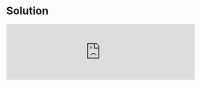 
# Solution

<iframe
  width='100%'
  style={{
    aspectRatio: '16 / 9',
  }}
  src='https://www.youtube.com/embed/1WwsAMl2MkQ'
  title='TypeScript: Migrate useState-1 | React Coding | Easy Practice Question | Frontend Hire'
  frameBorder='0'
  allow='accelerometer; autoplay; clipboard-write; encrypted-media; gyroscope; picture-in-picture; web-share'
  allowFullScreen
/>

<Callout>
Though we are a huge fan of text-based learning, sometimes we need to go for a video for a better experience. This is one of those times. We still tried to give you as much as possible in text.

**Watch the video for a better experience.** 
</Callout>

We will only discuss the TypeScript part of the solution. The other logical solution is already covered in the [JS version of the question](/questions/react/coding/use-state-1).

The way we like to approach migration to TypeScript in React is to handle the child components first and then move up to the parent component.

In our case, the component tree looks something like this:

```md
- main
  - App
    - AddTask
    - Task
```

So, we can work on the `AddTask` or `Task` component first.

<Callout type='warning'>
If you feel like something is not working as expected with TypeScript, just try to restart the TypeScript server. 

**This is how you do it in VSCode:**

- Open the Command Palette:
  - For **Mac**: Press <kbd>Cmd</kbd> + <kbd>Shift</kbd> + <kbd>P</kbd>
  - For **Windows**: Press <kbd>Ctrl</kbd> + <kbd>Shift</kbd> + <kbd>P</kbd>

- Type "**TypeScript: Restart TS Server**"
- Select the command from the list

This will restart the TypeScript server, which can often resolve unexpected behavior or issues with TypeScript in VSCode. 

Sometimes a restart to the dev server might also be needed.

**Watch the video for a better experience.**
</Callout>

## Migrating Task component

First, rename the `Task.jsx` file to `Task.tsx`.

Your code editor should light up with red lines. Especially at the part where props are destructured.

Ok, so how do we define the props?

We can either use a `type` or `interface` (type is the preferred way for props at least but both will work the same in most cases):

```tsx title="Task.tsx" {1-5, 7} showLineNumbers
type TaskProps = {
  task: any;
  idx: any;
  onDelete: any;
};

export default function Task({ task, idx, onDelete }: TaskProps) {
  return (
    <div className="my-2 flex items-center">
      <p className="border border-blue-500 p-2">
        {idx + 1}: {task.taskName}
      </p>
      <button
        onClick={onDelete}
        className="border border-red-500 bg-red-500 p-2 text-white"
      >
        Delete
      </button>
    </div>
  );
}
```

So, we said to the `Task` component that it can take three props: `task`, `idx`, and `onDelete` using our `TaskProps` type. For now, we said that all these types can be anything (any, not a good idea).

At least, the red lines are gone from the `Task` component. But our TypeScript config tells us to not use `any` types. Of course, because using `any` for the types defeats the purpose of TypeScript. Let us narrow down the type of props to the ones we need.

The `task` property from the use of it in the component we can see that it is an `object` with the property `taskName`. So, we can narrow it down to something like this:

```ts {2-4} showLineNumbers
type TaskProps = {
  task: {
    taskName: string;
  };
  idx: any;
  onDelete: any;
};
```

What about the `idx` property? It is a number. So, we can directly narrow it down to `number`:

```ts {5} showLineNumbers
type TaskProps = {
  task: {
    taskName: string;
  };
  idx: number;
  onDelete: any;
};
```

What about the `onDelete` property? It is a function that takes no arguments and returns nothing (**void** is the type for nothing in TypeScript). So, we can directly narrow it down to `() => void`:

```ts {6} showLineNumbers
type TaskProps = {
  task: {
    taskName: string;
  };
  idx: number;
  onDelete: () => void;
};
```

Perfect, no more red lines. Now, we can work on the `AddTask` component.

## Migrating AddTask component

Same as the `Task` component, we can rename the `AddTask.jsx` file to `AddTask.tsx`.

This time, we see more red lines. One of them is at the usual props destructuring while the other is at the `handleSubmit` function definition.

Let us use `any` and make these red lines disappear for now and let TypeScript warn us about the `any` type.

```tsx title="AddTask.tsx" {3-5, 7, 10} showLineNumbers
import React from 'react';

type AddTaskProps = {
  onAdd: any;
}

export default function AddTask({ onAdd }: AddTaskProps) {
  const [task, setTask] = React.useState('');

  const handleSubmit = (e: any) => {
    e.preventDefault();
    onAdd(task);
    setTask('');
  };

  return (
    <form onSubmit={handleSubmit} className="mb-4">
      <input
        placeholder="Add Task"
        className="border p-2"
        value={task}
        onChange={(e) => setTask(e.target.value)}
      />
      <button
        type="submit"
        className="border border-green-500 bg-green-500 p-2 text-white"
      >
        Add
      </button>
    </form>
  );
}
```

Just like the `onDelete` property in the `Task` component, we can narrow down the type of `onAdd` to something like this:

```ts {2}
type AddTaskProps = {
  onAdd: (task: string) => void;
};
```

This time we had to specify the parameter types because we are passing the `task` to the `onAdd` function. 

Let us work on the `handleSubmit` function now. Let us check where are we passing this function in the markup.

```tsx {1}
<form onSubmit={handleSubmit} className="mb-4">
```

Hmm, hover over the `onSubmit` attribute and see what the editor is suggesting the type to be.

![Editor suggesting the type](./type-1.webp)

The suggestion is it could be of type `React.FormEventHandler<HTMLFormElement>`. Let us use this suggestion and see what happens.

You will see more errors in the console, to be specific the following errors:

```ts
Property 'preventDefault' does not exist on type 'FormEventHandler<HTMLFormElement>'.ts(2339)
```

```ts
Type '(e: React.FormEventHandler<HTMLFormElement>) => void' is not assignable to type 'FormEventHandler<HTMLFormElement>'.
  Types of parameters 'e' and 'event' are incompatible.
    Type 'FormEvent<HTMLFormElement>' is not assignable to type 'FormEventHandler<HTMLFormElement>'.
      Type 'FormEvent<HTMLFormElement>' provides no match for the signature '(event: FormEvent<HTMLFormElement>): void'.ts(2322)
index.d.ts(2417, 9): The expected type comes from property 'onSubmit' which is declared here on type 'DetailedHTMLProps<FormHTMLAttributes<HTMLFormElement>, HTMLFormElement>'
```

What the hell are these errors? But if we do try to read the errors it might help us to understand what is going on.

Still difficult? Here is what's wrong:

We assigned the type of `e` to `React.FormEventHandler<HTMLFormElement>`, but whereas what the editor suggested is that the type of the entire function is `React.FormEventHandler<HTMLFormElement>` and **not** for the actual `e` parameter. To solve this, we just to move the type:

```ts {1}
const handleSubmit: React.FormEventHandler<HTMLFormElement> = (e) => {
  e.preventDefault();
  onAdd(task);
  setTask('');
};
```

But if you want to only type the parameter, we can now hover over the type again and see what the editor is suggesting the type of `e` be.

![Editor suggesting the type of parameter e](./type-2.webp)

Get it? We were using the wrong type for the parameter `e` previously. But now we have a better idea. We could now refactor the function to this:

```ts {1}
const handleSubmit = (e: React.FormEvent<HTMLFormElement>) => {
  e.preventDefault();
  onAdd(task);
  setTask('');
};
```

<Callout>
We will do more questions on Generics (the React.FormEvent\<HTMLFormElement\> syntax) to understand them better. But at a high level, these are similar to how regular functions work. You can pass types as parameters to other types.
</Callout>

Here comes the interesting part: The `App` component.

## Migrating App component

Again, let us rename the `App.jsx` file to `App.tsx`.

Quite a few errors. But let us work on the functions `addTask` and `deleteTask` as these were already typed well in the child components.

We know that the `addTask` just receives a parameter `task` as `string` and returns nothing. So, we can type it like this:

```ts {1}
const addTask = (task: string) => {
  // Omitted for brevity
}
```

We will come to the other error within this function soon. But for now, let us worry about the `deleteTask` function.

We know that the `deleteTask` just receives a parameter `idx` as `number` and returns nothing. So, we can type it like this:

```ts {1}
const deleteTask = (id: number) => {
  setTasks(tasks.filter((task) => task.id !== id));
};
```

Great, now we have a single error to work on which is at:

```ts
setTasks([...tasks, newTask]);

// ERROR MESSAGE 1:
Type '{ id: string; taskName: string; }' is not assignable to type '{ id: number; taskName: string; }'.ts(2322)

// ERROR MESSAGE 2:
Type '{ id: number; taskName: string; } | { id: string; taskName: string; }' is not assignable to type '{ id: number; taskName: string; }'.
  Type '{ id: string; taskName: string; }' is not assignable to type '{ id: number; taskName: string; }'.
    Types of property 'id' are incompatible.
      Type 'string' is not assignable to type 'number'.ts(2322)
```

But these errors are why TypeScript is so awesome. The issue coming because our `tasks` state inferred the following type due to the default value:

```ts
const tasks: {
    id: number;
    taskName: string;
}[]
```

But in the `addTask` function, we are trying to add a task that has an `id` that is a string. So, we more of have a potential bug in the app. Let us fix it:

```ts {9}
const addTask = (task: string) => {
  const trimmedTask = task.trim();

  if (!trimmedTask) {
    return;
  }

  const newTask = {
    id: +Math.random().toString(36).substr(2, 9),
    taskName: trimmedTask,
  };

  setTasks([...tasks, newTask]);
};
```

There is still one issue that TypeScript is not complaining about.

![Task type is different](./type-3.webp)

It is technically not an issue. But can easily end up being one. We can see that having a dedicated type for `task` might be a good idea and we can share this across all the components that use it.

Let us create a file called `types.ts` and export the `Task` type:

```ts title="types.ts"
export type Task = {
  id: number;
  taskName: string;
};
```

We can now refer to this type wherever we use it.

```ts title="App.tsx" showLineNumbers {4,7}
import React from 'react';
import AddTask from './AddTask';
import Task from './Task';
import type { Task as TaskType } from './types';

export default function App() {
  const [tasks, setTasks] = React.useState<TaskType[]>([
    { id: 1, taskName: 'First Task' },
  ]);

  // REST OF THE CODE OMITTED FOR BREVITY
}
// REST OF THE CODE OMITTED FOR BREVITY
```

See how the `React.useState` can use the type information on top of its initial signature? This is possible because of the generic type.

```ts title="Task.tsx" showLineNumbers {1,4}
import type { Task as TaskType } from './types';

type TaskProps = {
  task: TaskType;
  idx: number;
  onDelete: () => void;
};

// REST OF THE CODE OMITTED FOR BREVITY
```

Great, now we have a single source of truth for the `Task` type.

There is just one file left: `main.jsx`.

## Migrating main.jsx

Same as before, let us rename the file from `main.jsx` to `main.tsx`.

There should just be a single error now.

```ts
ReactDOM.createRoot(document.getElementById('root')).render(
  <React.StrictMode>
    <App />
  </React.StrictMode>,
);

// TS ERROR
Argument of type 'HTMLElement | null' is not assignable to parameter of type 'Container'.
  Type 'null' is not assignable to type 'Container'.ts(2345)
```

Let us try to understand this error.

The `ReactDOM.createRoot` function takes a `Container` as its first parameter which essentially expects a DOM element. But document.getElementById can return null if the element is not found. There is literally no way to check for type safety here and we have to just tell TypeScript to trust us and believe that this type is not null.

We can tell TypeScript to trust us that this will never be null by using the `!` operator (called a Non-null assertion operator).

```ts {1}
ReactDOM.createRoot(document.getElementById('root')!).render(
  <React.StrictMode>
    <App />
  </React.StrictMode>,
);
```

<Callout type='error'>
Remember if you are using the `!` operator make sure to guarantee that this will never be null. Otherwise, TypeScript won't be able to help you out.
</Callout>

That wraps up this TypeScript migration.